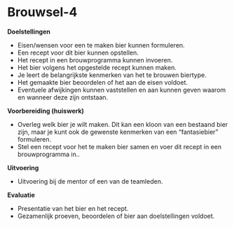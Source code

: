 # Brouwsel-4 {#brouwsel-4}

**Doelstellingen**

-  Eisen/wensen voor een te maken bier kunnen formuleren.
-  Een recept voor dit bier kunnen opstellen.
-  Het recept in een brouwprogramma kunnen invoeren.
-  Het bier volgens het opgestelde recept kunnen maken.
-  Je leert de belangrijkste kenmerken van het te brouwen biertype.
-  Het gemaakte bier beoordelen of het aan de eisen voldoet.
-  Eventuele afwijkingen kunnen vaststellen en aan kunnen geven waarom en wanneer deze zijn ontstaan.

**Voorbereiding (huiswerk)**

-  Overleg welk bier je wilt maken. Dit kan een kloon van een bestaand bier zijn, maar je kunt ook de gewenste kenmerken van een "fantasiebier" formuleren.
-  Stel een recept voor het te maken bier samen en voer dit recept in een brouwprogramma in..

**Uitvoering**

-  Uitvoering bij de mentor of een van de teamleden.

**Evaluatie**

-  Presentatie van het bier en het recept.
-  Gezamenlijk proeven, beoordelen of bier aan doelstellingen voldoet.
